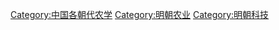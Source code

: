 [[Category:中国各朝代农学|Category:中国各朝代农学]]
[[Category:明朝农业|Category:明朝农业]]
[[Category:明朝科技|Category:明朝科技]]